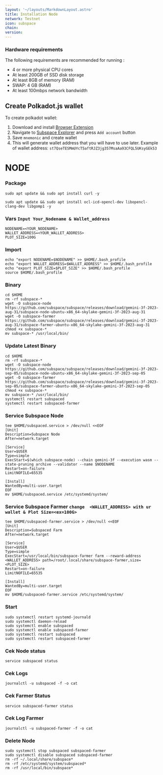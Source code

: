 ```yaml
---
layout: '~/layouts/MarkdownLayout.astro'
title: Installation Node
network: Testnet
icon: subspace
chain: 
version: 
---
```


### Hardware requirements

The following requirements are recommended for running :

- 4 or more physical CPU cores
- At least 200GB of SSD disk storage
- At least 8GB of memory (RAM)
- SWAP: 4 GB (RAM)
- At least 100mbps network bandwidth

## Create Polkadot.js wallet
To create polkadot wallet:
1. Download and install [Browser Extension](https://polkadot.js.org/extension/)
2. Navigate to [Subspace Explorer](https://polkadot.js.org/apps/?rpc=wss%3A%2F%2Frpc-0.gemini-3f.subspace.network%2Fws#/accounts) and press `Add account` button
3. Save `mnemonic` and create wallet
4. This will generate wallet address that you will have to use later. Example of wallet address: `st7QseTESMmUYcT5aftRJZ3jg357MsaAa93CFQL5UKsyGEk53`

# NODE
### Package
```
sudo apt update && sudo apt install curl -y
```
```
sudo apt update && sudo apt install ocl-icd-opencl-dev libopencl-clang-dev libgomp1 -y
```
### Vars `Input Your_Nodename & Wallet_address`
```
NODENAME=<YOUR_NODENAME>
WALLET_ADDRESS=<YOUR_WALLET_ADDRESS>
PLOT_SIZE=100G
```
### Import
```
echo "export NODENAME=$NODENAME" >> $HOME/.bash_profile
echo "export WALLET_ADDRESS=$WALLET_ADDRESS" >> $HOME/.bash_profile
echo "export PLOT_SIZE=$PLOT_SIZE" >> $HOME/.bash_profile
source $HOME/.bash_profile
```
### Binary
```
cd $HOME
rm -rf subspace-*
wget -O subspace-node https://github.com/subspace/subspace/releases/download/gemini-3f-2023-aug-31/subspace-node-ubuntu-x86_64-skylake-gemini-3f-2023-aug-31
wget -O subspace-farmer https://github.com/subspace/subspace/releases/download/gemini-3f-2023-aug-31/subspace-farmer-ubuntu-x86_64-skylake-gemini-3f-2023-aug-31
chmod +x subspace-*
mv subspace-* /usr/local/bin/
```
### Update Latest Binary
```
cd $HOME
rm -rf subspace-*
wget -O subspace-node https://github.com/subspace/subspace/releases/download/gemini-3f-2023-sep-05/subspace-node-ubuntu-x86_64-skylake-gemini-3f-2023-sep-05
wget -O subspace-farmer https://github.com/subspace/subspace/releases/download/gemini-3f-2023-sep-05/subspace-farmer-ubuntu-x86_64-skylake-gemini-3f-2023-sep-05
chmod +x subspace-*
mv subspace-* /usr/local/bin/
systemctl restart subspaced
systemctl restart subspaced-farmer
```

### Service Subspace Node
 ```
tee $HOME/subspaced.service > /dev/null <<EOF
[Unit]
Description=Subspace Node
After=network.target

[Service]
User=$USER
Type=simple
ExecStart=$(which subspace-node) --chain gemini-3f --execution wasm --state-pruning archive --validator --name $NODENAME
Restart=on-failure
LimitNOFILE=65535

[Install]
WantedBy=multi-user.target
EOF
mv $HOME/subspaced.service /etc/systemd/system/
```

### Service Subspace Farmer  `change  <WALLET_ADDRESS> with ur wallet & Plot Size=<ex=100G>`
```
tee $HOME/subspaced-farmer.service > /dev/null <<EOF
[Unit]
Description=Subspaced Farm
After=network.target

[Service]
User=$USER
Type=simple
ExecStart=/usr/local/bin/subspace-farmer farm --reward-address <WALLET_ADDRESS> path=/root/.local/share/subspace-farmer,size=<PLOT_SIZE>
Restart=on-failure
LimitNOFILE=65535

[Install]
WantedBy=multi-user.target
EOF
mv $HOME/subspaced-farmer.service /etc/systemd/system/
```

### Start
```
sudo systemctl restart systemd-journald
sudo systemctl daemon-reload
sudo systemctl enable subspaced
sudo systemctl enable subspaced-farmer
sudo systemctl restart subspaced
sudo systemctl restart subspaced-farmer
```

### Cek Node status
```
service subspaced status
```
### Cek Logs
```
journalctl -u subspaced -f -o cat
```
### Cek Farmer Status
```
service subspaced-farmer status
```
### Cek Log Farmer
```
journalctl -u subspaced-farmer -f -o cat
```

### Delete Node
```
sudo systemctl stop subspaced subspaced-farmer
sudo systemctl disable subspaced subspaced-farmer
rm -rf ~/.local/share/subspace*
rm -rf /etc/systemd/system/subspaced*
rm -rf /usr/local/bin/subspace*
```
